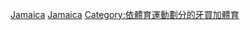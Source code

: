 [[Category:各國羽毛球|Jamaica]]
[[Category:北美洲羽毛球|Jamaica]]
[[Category:依體育運動劃分的牙買加體育|Category:依體育運動劃分的牙買加體育]]